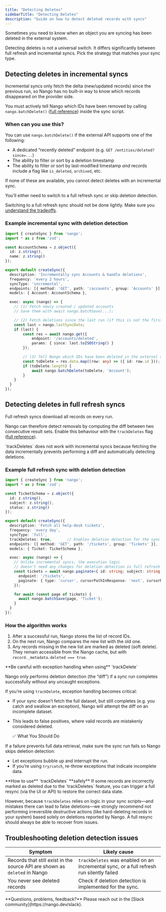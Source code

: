 ```yaml
---
title: "Detecting Deletes"
sidebarTitle: "Detecting Deletes"
description: "Guide on how to detect deleted records with syncs"
---
```


Sometimes you need to know when an object you are syncing has been deleted in the external system.

Detecting deletes is not a universal switch.
It differs significantly between full refresh and incremental syncs. Pick the strategy that matches your sync type.

## Detecting deletes in incremental syncs

Incremental syncs only fetch the delta (new/updated records) since the previous run, so Nango has no built-in way to know which records disappeared on the provider side.

You must actively tell Nango which IDs have been removed by calling `nango.batchDelete()` ([full reference](/reference/scripts#delete-records)) inside the sync script.

### When can you use this?

You can use `nango.batchDelete()` if the external API supports one of the following:

- A dedicated “recently deleted” endpoint (e.g. `GET /entities/deleted?since=...`)
- The ability to filter or sort by a deletion timestamp
- The ability to filter or sort by last-modified timestamp _and_ records include a flag like `is_deleted`, `archived`, etc.

If none of these are available, you cannot detect deletes with an incremental sync.

You'll either need to switch to a full refresh sync or skip deletion detection.

Switching to a full refresh sync should not be done lightly. Make sure you [understand the tradeoffs](/implementation-guides/syncs/large-datasets).

### Example incremental sync with deletion detection

```ts
import { createSync } from 'nango';
import * as z from 'zod';

const AccountSchema = z.object({
  id: z.string(),
  name: z.string()
});

export default createSync({
  description: 'Incrementally sync Accounts & handle deletions',
  frequency: 'every 2 hours',
  syncType: 'incremental',
  endpoints: [{ method: 'GET', path: '/accounts', group: 'Accounts' }],
  models: { Account: AccountSchema },

  exec: async (nango) => {
    // (1) Fetch newly created / updated accounts
    // Save them with await nango.batchSave(...);

    // (2) Fetch deletions since the last run (if this is not the first run)
    const last = nango.lastSyncDate;
    if (last) {
        const res = await nango.get({
            endpoint: '/accounts/deleted',
            params: { since: last.toISOString() }
        });

        // (3) Tell Nango which IDs have been deleted in the external system
        const toDelete = res.data.map((row: any) => ({ id: row.id }));
        if (toDelete.length) {
            await nango.batchDelete(toDelete, 'Account');
        }
    }
  }
});
```

## Detecting deletes in full refresh syncs

Full refresh syncs download all records on every run.

Nango can therefore detect removals by computing the diff between two consecutive result sets. Enable this behaviour with the `trackDeletes` flag ([full reference](/reference/integration-configuration#param-track-deletes)).

<Note>
  `trackDeletes` does not work with incremental syncs because fetching the data incrementally prevents performing a diff and automatically detecting deletions.
</Note>

### Example full refresh sync with deletion detection

```ts
import { createSync } from 'nango';
import * as z from 'zod';

const TicketSchema = z.object({
  id: z.string(),
  subject: z.string(),
  status: z.string()
});

export default createSync({
  description: 'Fetch all help-desk tickets',
  frequency: 'every day',
  syncType: 'full',
  trackDeletes: true,       // Enables deletion detection for the sync
  endpoints: [{ method: 'GET', path: '/tickets', group: 'Tickets' }],
  models: { Ticket: TicketSchema },

  exec: async (nango) => {
    // Unlike incremental syncs, the execution logic
    // doesn't need any changes for deletion detection in full refresh syncs
    const tickets = await nango.paginate<{ id: string; subject: string; status: string }>({
      endpoint: '/tickets',
      paginate: { type: 'cursor', cursorPathInResponse: 'next', cursorNameInRequest: 'cursor', responsePath: 'tickets' }
    });

    for await (const page of tickets) {
      await nango.batchSave(page, 'Ticket');
    }
  }
});
```

### How the algorithm works

1. After a successful run, Nango stores the list of record IDs.
2. On the next run, Nango compares the new list with the old one.
3. Any records missing in the new list are marked as deleted (soft delete). They remain accessible from the Nango cache, but with `record._metadata.deleted === true`.

<Warning>
**Be careful with exception handling when using** `trackDelete`

Nango only performs deletion detection (the “diff”) if a sync run completes successfully without any uncaught exceptions.

If you’re using `trackDelete`, exception handling becomes critical:
- If your sync doesn’t fetch the full dataset, but still completes (e.g. you catch and swallow an exception), Nango will attempt the diff on an incomplete dataset.
- This leads to false positives, where valid records are mistakenly considered deleted.

  ✅ What You Should Do

If a failure prevents full data retrieval, make sure the sync run fails so Nango skips deletion detection:
- Let exceptions bubble up and interrupt the run.
- If you’re using `try/catch`, re-throw exceptions that indicate incomplete data.
</Warning>
<Warning>
**How to use** `trackDeletes` **safely**
If some records are incorrectly marked as deleted due to the `trackDeletes` feature, you can trigger a full resync (via the UI or API) to restore the correct data state.

However, because `trackDeletes` relies on logic in your sync scripts—and mistakes there can lead to false deletions—we strongly recommend not performing irreversible destructive actions (like hard-deleting records in your system) based solely on deletions reported by Nango. A full resync should always be able to recover from issues.
</Warning>

## Troubleshooting deletion detection issues

| Symptom                                                                    | Likely cause                                                                             |
| -------------------------------------------------------------------------- | ---------------------------------------------------------------------------------------- |
| Records that still exist in the source API are shown as `deleted` in Nango | `trackDeletes` was enabled on an incremental sync, or a full refresh run silently failed |
| You never see deleted records                                              | Check if deletion detection is implemented for the sync.                                 |

<Tip>
  **Questions, problems, feedback?** Please reach out in the [Slack community](https://nango.dev/slack).
</Tip>